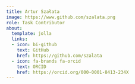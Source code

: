 ```yaml
---
title: Artur Szałata
image: https://www.github.com/szalata.png
role: Task Contributor
about:
  template: jolla
  links:
  - icon: bi-github
    text: GitHub
    href: https://github.com/szalata
  - icon: fa-brands fa-orcid
    text: ORCID
    href: https://orcid.org/000-0001-8413-234X
---
```


